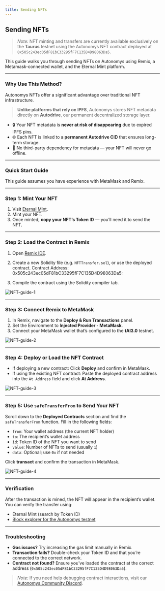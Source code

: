 ```yaml
---
title: Sending NFTs
---
```


## Sending NFTs

> *Note:* NFT minting and transfers are currently available exclusively on the **Taurus** testnet using the Autonomys NFT contract deployed at `0x505c243ec05dF81bC33295fF7C135D4D98063Da5`.

This guide walks you through sending NFTs on Autonomys using Remix, a Metamask-connected wallet, and the Eternal Mint platform.

---

### Why Use This Method?

Autonomys NFTs offer a significant advantage over traditional NFT infrastructure.

> **Unlike platforms that rely on IPFS**, Autonomys stores NFT metadata directly on **Autodrive**, our permanent decentralized storage layer.

- 🔒 Your NFT metadata is **never at risk of disappearing** due to expired IPFS pins.
- 🌐 Each NFT is linked to a **permanent Autodrive CID** that ensures long-term storage.
- 🚫 No third-party dependency for metadata — your NFT will never go offline.

---

### Quick Start Guide

This guide assumes you have experience with MetaMask and Remix. 

---

### Step 1: Mint Your NFT

1. Visit [Eternal Mint](https://eternalmint.xyz/).
2. Mint your NFT.
3. Once minted, **copy your NFT’s Token ID** — you’ll need it to send the NFT.

---

### Step 2: Load the Contract in Remix

1. Open [Remix IDE](https://remix.ethereum.org/).
2. Create a new Solidity file (e.g. `NFTTransfer.sol`), or use the deployed contract. Contract Address: 0x505c243ec05dF81bC33295fF7C135D4D98063Da5:

3. Compile the contract using the Solidity compiler tab.

![NFT-guide-1](/developers/NFT-guide/NFT-guide-1.png)

---

### Step 3: Connect Remix to MetaMask

1. In Remix, navigate to the **Deploy & Run Transactions** panel.
2. Set the Environment to **Injected Provider - MetaMask**.
3. Connect your MetaMask wallet that’s configured to the **tAI3.0** testnet.

![NFT-guide-2](/developers/NFT-guide/NFT-guide-2.png)

---

### Step 4: Deploy or Load the NFT Contract

- If deploying a new contract: Click **Deploy** and confirm in MetaMask.
- If using the existing NFT contract: Paste the deployed contract address into the `At Address` field and click **At Address**.

![NFT-guide-3](/developers/NFT-guide/NFT-guide-3.png)

---

### Step 5: Use `safeTransferFrom` to Send Your NFT

Scroll down to the **Deployed Contracts** section and find the `safeTransferFrom` function. Fill in the following fields:

- `from`: Your wallet address (the current NFT holder)
- `to`: The recipient’s wallet address
- `id`: Token ID of the NFT you want to send
- `value`: Number of NFTs to send (usually `1`)
- `data`: Optional; use `0x` if not needed

Click **transact** and confirm the transaction in MetaMask.

![NFT-guide-4](/developers/NFT-guide/NFT-guide-4.png)

---

### Verification

After the transaction is mined, the NFT will appear in the recipient’s wallet. You can verify the transfer using:

- Eternal Mint (search by Token ID)
- [Block explorer for the Autonomys testnet](https://blockscout.taurus.autonomys.xyz/)

---

### Troubleshooting

- **Gas issues?** Try increasing the gas limit manually in Remix.
- **Transaction fails?** Double-check your Token ID and that you’re connected to the correct network.
- **Contract not found?** Ensure you’ve loaded the contract at the correct address (`0x505c243ec05dF81bC33295fF7C135D4D98063Da5`).

> *Note:* If you need help debugging contract interactions, visit our [Autonomys Community Discord](https://autonomys.xyz/discord).


